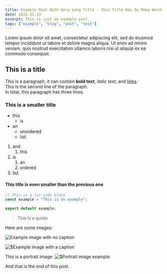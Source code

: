 ```yaml
---
title: Example Post With Very Long Title - This Title Has So Many Words In It
date: 2022-11-13
excerpt: This is just an example post.
tags: ["example", "blog", "post", "test"]
---
```


Lorem ipsum dolor sit amet, consectetur adipiscing elit, sed do eiusmod tempor incididunt ut labore et dolore magna aliqua. Ut enim ad minim veniam, quis nostrud exercitation ullamco laboris nisi ut aliquip ex ea commodo consequat.

## This is a title

This is a paragraph, it can contain **bold text**, _italic text_, and [links](https://example.com).  
This is the second line of the paragraph.  
In total, this paragraph has three lines.

### This is a smaller title

- this
  - is
- an
  - unordered
  - list

1. and
   1. this
2. is
   1. an
   2. ordered
3. list

#### This title is even smaller than the previous one

```tsx:lib/exmaple.ts
// This is a tsx code block
const example = "This is an example";

export default example;
```

> This is a quote

Here are some images:

![Example image with no caption](https://images.unsplash.com/photo-1646974708582-3dced57e0a25?ixlib=rb-4.0.3&ixid=MnwxMjA3fDB8MHxwaG90by1wYWdlfHx8fGVufDB8fHx8&auto=format&fit=crop&w=1280&q=50)

![$Example image with a caption](https://images.unsplash.com/photo-1506057213367-028a17ec52e5?ixlib=rb-4.0.3&ixid=MnwxMjA3fDB8MHxwaG90by1wYWdlfHx8fGVufDB8fHx8&auto=format&fit=crop&w=1280&q=80)

This is a portrait image:
![$Portrait image example](https://images.unsplash.com/photo-1664136254860-26a42dbb2463?ixlib=rb-4.0.3&ixid=MnwxMjA3fDB8MHxwaG90by1wYWdlfHx8fGVufDB8fHx8&auto=format&fit=crop&w=987&q=80)

And that is the end of this post.
